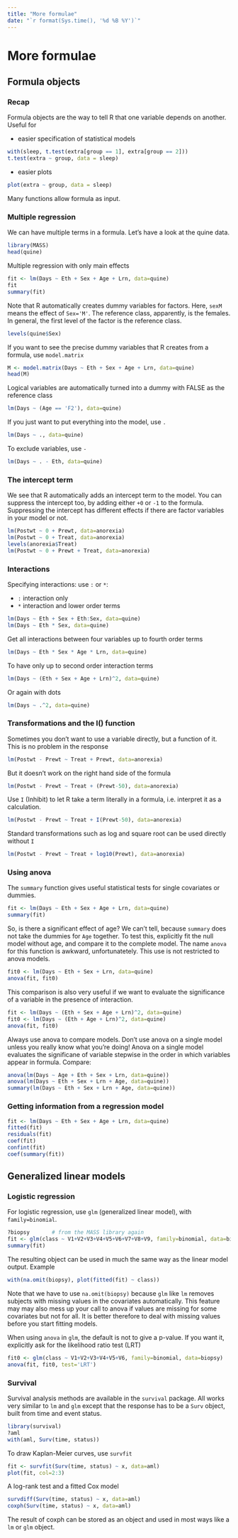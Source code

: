 ```yaml
---
title: "More formulae"
date: "`r format(Sys.time(), '%d %B %Y')`"
---
```


# More formulae

## Formula objects

### Recap

Formula objects are the way to tell R that one variable depends on another. Useful for

- easier specification of statistical models
```r
with(sleep, t.test(extra[group == 1], extra[group == 2]))
t.test(extra ~ group, data = sleep)
```

- easier plots
```r
plot(extra ~ group, data = sleep)
```

Many functions allow formula as input.


### Multiple regression

We can have multiple terms in a formula. Let's have a look at the quine data.

```r
library(MASS)
head(quine)
```

Multiple regression with only main effects

```r
fit <- lm(Days ~ Eth + Sex + Age + Lrn, data=quine)
fit
summary(fit)
```

Note that R automatically creates dummy variables for factors. Here, `sexM` means the effect of `Sex='M'`. The reference class, apparently, is the females. In general, the first level of the factor is the reference class.

```r
levels(quine$Sex)
```

If you want to see the precise dummy variables that R creates from a formula, use `model.matrix`

```r
M <- model.matrix(Days ~ Eth + Sex + Age + Lrn, data=quine)
head(M)
```

Logical variables are automatically turned into a dummy with FALSE as the reference class

```r
lm(Days ~ (Age == 'F2'), data=quine)
```

If you just want to put everything into the model, use `.`

```r
lm(Days ~ ., data=quine)
```

To exclude variables, use `-`

```r
lm(Days ~ . - Eth, data=quine)
```


### The intercept term

We see that R automatically adds an intercept term to the model. You can suppress the intercept too, by adding either `+0` or `-1` to the formula. Suppressing the intercept has different effects if there are factor variables in your model or not. 

```r
lm(Postwt ~ 0 + Prewt, data=anorexia)
lm(Postwt ~ 0 + Treat, data=anorexia)
levels(anorexia$Treat)
lm(Postwt ~ 0 + Prewt + Treat, data=anorexia)
```

### Interactions

Specifying interactions: use `:` or `*`:

- `:` interaction only
- `*` interaction and lower order terms

```r
lm(Days ~ Eth + Sex + Eth:Sex, data=quine)
lm(Days ~ Eth * Sex, data=quine)
```

Get all interactions between four variables up to fourth order terms

```r
lm(Days ~ Eth * Sex * Age * Lrn, data=quine)
```

To have only up to second order interaction terms

```r
lm(Days ~ (Eth + Sex + Age + Lrn)^2, data=quine)
```

Or again with dots

```r
lm(Days ~ .^2, data=quine)
```


### Transformations and the I() function

Sometimes you don't want to use a variable directly, but a function of it. This is no problem in the response

```r
lm(Postwt - Prewt ~ Treat + Prewt, data=anorexia)
```

But it doesn't work on the right hand side of the formula

```r
lm(Postwt - Prewt ~ Treat + (Prewt-50), data=anorexia)
```

Use `I` (Inhibit) to let R take a term literally in a formula, i.e. interpret it as a calculation.

```r
lm(Postwt - Prewt ~ Treat + I(Prewt-50), data=anorexia)
```

Standard transformations such as log and square root can be used directly without `I`

```r
lm(Postwt - Prewt ~ Treat + log10(Prewt), data=anorexia)
```


### Using anova

The `summary` function gives useful statistical tests for single covariates or dummies.

```r
fit <- lm(Days ~ Eth + Sex + Age + Lrn, data=quine)
summary(fit)
```

So, is there a significant effect of age? We can't tell, because `summary` does not take the dummies for `Age` together. To test this, explicitly fit the null model without age, and compare it to the complete model. The name `anova` for this function is awkward, unfortunatetely. This use is not restricted to anova models.

```r
fit0 <- lm(Days ~ Eth + Sex + Lrn, data=quine)
anova(fit, fit0)
```

This comparison is also very useful if we want to evaluate the significance of a variable in the presence of interaction.
```r
fit <- lm(Days ~ (Eth + Sex + Age + Lrn)^2, data=quine)
fit0 <- lm(Days ~ (Eth + Age + Lrn)^2, data=quine)
anova(fit, fit0)
```

Always use anova to compare models. Don't use anova on a single model unless you really know what you're doing! Anova on a single model evaluates the significane of variable stepwise in the order in which variables appear in formula. Compare:

```r
anova(lm(Days ~ Age + Eth + Sex + Lrn, data=quine))
anova(lm(Days ~ Eth + Sex + Lrn + Age, data=quine))
summary(lm(Days ~ Eth + Sex + Lrn + Age, data=quine))
```

### Getting information from a regression model

```r
fit <- lm(Days ~ Eth + Sex + Age + Lrn, data=quine)
fitted(fit)
residuals(fit)
coef(fit)
confint(fit)
coef(summary(fit))
```


## Generalized linear models

### Logistic regression

For logistic regression, use `glm` (generalized linear model), with `family=binomial`.

```r
?biopsy       # from the MASS library again
fit <- glm(class ~ V1+V2+V3+V4+V5+V6+V7+V8+V9, family=binomial, data=biopsy)
summary(fit)
```

The resulting object can be used in much the same way as the linear model output. Example

```r
with(na.omit(biopsy), plot(fitted(fit) ~ class))
```

Note that we have to use `na.omit(biopsy)` because `glm` like `lm` removes subjects with missing values in the covariates automatically. This feature may may also mess up your call to anova if values are missing for some covariates but not for all. It is better therefore to deal with missing values before you start fitting models.

When using `anova` in `glm`, the default is not to give a p-value. If you want it, explicitly ask for the likelihood ratio test (LRT)

```r
fit0 <- glm(class ~ V1+V2+V3+V4+V5+V6, family=binomial, data=biopsy)
anova(fit, fit0, test='LRT')
```


### Survival

Survival analysis methods are available in the `survival` package. All works very similar to `lm` and `glm` except that the response has to be a `Surv` object, built from time and event status.

```r
library(survival)
?aml
with(aml, Surv(time, status))
```

To draw Kaplan-Meier curves, use `survfit`

```r
fit <- survfit(Surv(time, status) ~ x, data=aml)
plot(fit, col=2:3)
```

A log-rank test and a fitted Cox model

```r
survdiff(Surv(time, status) ~ x, data=aml)
coxph(Surv(time, status) ~ x, data=aml)
```

The result of coxph can be stored as an object and used in most ways like a `lm` or `glm` object.
